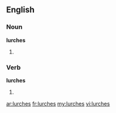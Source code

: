 ==English==

===Noun===
'''lurches'''

# {{plural of|lurch}}

===Verb===
'''lurches'''

# {{third-person singular of|lurch}}

[[ar:lurches]]
[[fr:lurches]]
[[my:lurches]]
[[vi:lurches]]